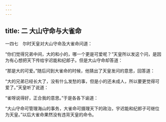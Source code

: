 ```yaml
---
---
---
```

title: 二 大山守命与大雀命
---




一四七　尔时天皇对大山守命及大雀命问道：

“你们觉得兄弟中间，大的和小的，哪一个更是可爱呢？”天皇所以发这个问，是因为有心想把天下传给宇迟能和纪郎子。但是大山守命却答道：

“那是大的可爱。”随后问到大雀命的时候，他猜出了天皇发问的意思，回答道：

“大的兄弟已经长大了，没有什么发愁的事，但是小的还未成人，所以要更觉得可爱了。”天皇听了说道：

“雀呀说得好，正合我的意思。”于是各各下谕道：

“大山守命可管理海山的事务，大雀命可摄理天下的政治，宇迟能和纪郎子可继位为天皇。”以后大雀命果然没有违背天皇的命令。